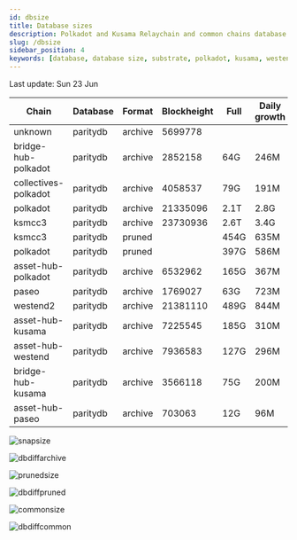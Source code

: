 ```yaml
---
id: dbsize
title: Database sizes
description: Polkadot and Kusama Relaychain and common chains database sizes
slug: /dbsize
sidebar_position: 4
keywords: [database, database size, substrate, polkadot, kusama, westend]
---
```



Last update: Sun 23 Jun

| Chain    | Database   | Format | Blockheight | Full         | Daily growth |
| ------------------------| ----------- | -------- | ------- | ---------- | ----- | 
| unknown | paritydb | archive | 5699778 |  |  |
| bridge-hub-polkadot | paritydb | archive | 2852158 | 64G | 246M |
| collectives-polkadot | paritydb | archive | 4058537 | 79G | 191M |
| polkadot | paritydb | archive | 21335096 | 2.1T | 2.8G |
| ksmcc3 | paritydb | archive | 23730936 | 2.6T | 3.4G |
| ksmcc3 | paritydb | pruned |  | 454G | 635M |
| polkadot | paritydb | pruned |  | 397G | 586M |
| asset-hub-polkadot | paritydb | archive | 6532962 | 165G | 367M |
| paseo | paritydb | archive | 1769027 | 63G | 723M |
| westend2 | paritydb | archive | 21381110 | 489G | 844M |
| asset-hub-kusama | paritydb | archive | 7225545 | 185G | 310M |
| asset-hub-westend | paritydb | archive | 7936583 | 127G | 296M |
| bridge-hub-kusama | paritydb | archive | 3566118 | 75G | 200M |
| asset-hub-paseo | paritydb | archive | 703063 | 12G | 96M |

![snapsize](/img/archivesize.png)

![dbdiffarchive](/img/dbdiffrelay.png)

![prunedsize](/img/prunedsize.png)

![dbdiffpruned](/img/dbdiffpruned.png)

![commonsize](/img/commonsize.png)

![dbdiffcommon](/img/dbdiffcommon.png)
